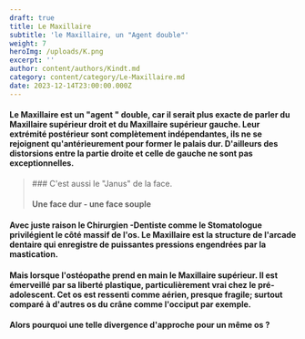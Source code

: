 ```yaml
---
draft: true
title: Le Maxillaire
subtitle: 'le Maxillaire, un "Agent double"'
weight: 7
heroImg: /uploads/K.png
excerpt: ''
author: content/authors/Kindt.md
category: content/category/Le-Maxillaire.md
date: 2023-12-14T23:00:00.000Z
---
```


#### Le Maxillaire est un "agent " double, car il serait plus exacte de parler du Maxillaire supérieur droit et du Maxillaire supérieur gauche. Leur extrémité postérieur sont complètement indépendantes, ils ne se rejoignent qu'antérieurement pour former le palais dur. D'ailleurs des distorsions entre la partie droite et celle de gauche ne sont pas exceptionnelles.

<Space height={20} />

<BlockQuote>
  ### C'est aussi le "Janus" de la face.

  #### Une face dur - une face souple
</BlockQuote>

<Space height={15} />

#### Avec juste raison le Chirurgien -Dentiste comme le Stomatologue privilégient le côté massif de l'os. Le Maxillaire est la structure de l'arcade dentaire qui enregistre de puissantes pressions engendrées par la mastication.

<Space height={15} />

#### Mais lorsque l'ostéopathe prend en main le Maxillaire supérieur. Il est émerveillé par sa liberté plastique, particulièrement vrai chez le pré-adolescent. Cet os est ressenti comme aérien, presque fragile; surtout comparé à d'autres os du crâne comme l'occiput par exemple.

<Space height={15} />

#### Alors pourquoi une telle divergence d'approche pour un même os ?
